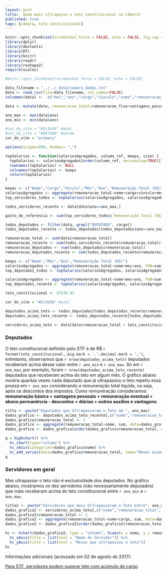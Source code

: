```yaml
---
layout: post
title:  Quem mais ultrapassa o teto constitucional na Câmara?
published: true
tags: [câmara, teto constitucional]
---
```


```r
knitr::opts_chunk$set(screenshot.force = FALSE, echo = FALSE, fig.cap = "")
library(dplyr)
library(devtools)
library(DT)
library(knitr)
library(readr)
library(reshape2)
require(scales)
```


```r
#knitr::opts_chunk$set(screenshot.force = FALSE, echo = FALSE)

data_filename = "../../_data/camara_dados.txt"
data <- read_csv(file=data_filename, col_names=FALSE)
colnames(data) <-  c("mes","ano","cargo","vinculo","nome","remuneracao_fixa","vantagens_pessoais","remuneracao_eventual","abono_permanencia","descontos","diarias","outros_auxilios","outras_vantagens")

data <- mutate(data, remuneracao_total=remuneracao_fixa+vantagens_pessoais+remuneracao_eventual+abono_permanencia-descontos+diarias+outros_auxilios+outras_vantagens)

ano_max <- max(data$ano)
ano_min <- min(data$ano)

#cor_do_site = "#2c3e50" #azul
#cor_do_site = "#99fdd9" #verde
cor_do_site = "primary"

options(scipen=999, OutDec= ",")

topSalarios <- function(salariosAgregados, column_ref, keeps, size) {
  topSalarios <- salariosAgregados[order(column_ref, decreasing=TRUE)[1:size],]
  rownames(topSalarios) <- NULL
  colnames(topSalarios) <- keeps
  return(topSalarios)
}

keeps <- c("Nome","Cargo","Vnculo","Mês","Ano","Remuneração Total (R$)")
salariosAgregados <- aggregate(remuneracao_total~nome+cargo+vinculo+mes+ano, FUN=sum, data)
top_servidores_todos <- topSalarios(salariosAgregados, salariosAgregados$remuneracao_total, keeps, 10)

todos_servidores_recente <- data[data$ano==ano_max,]

gasto_de_referencia <- sum(top_servidores_todos$`Remuneração Total (R$)`)

todos_deputados <- filter(data, grepl("DEPUTADO", cargo))
todos_deputados_recente <- todos_deputados[todos_deputados$ano==ano_max,]

remuneracao_total <- sum(data$remuneracao_total)
remuneracao_recente <- sum(todos_servidores_recente$remuneracao_total)
remuneracao_deputados <- sum(todos_deputados$remuneracao_total)
remuneracao_deputados_recente <- sum(todos_deputados_recente$remuneracao_total)

keeps <- c("Nome","Mês","Ano","Remuneração Total (R$)")
salariosAgregados <- aggregate(remuneracao_total~nome+mes+ano, FUN=sum, todos_deputados)
top_deputados_todos <- topSalarios(salariosAgregados, salariosAgregados$remuneracao_total, keeps, 10)

salariosAgregados <- aggregate(remuneracao_total~nome+mes+ano, FUN=sum, todos_deputados_recente)
top_deputados_recente <- topSalarios(salariosAgregados, salariosAgregados$remuneracao_total, keeps, 10)

teto_constitucional <- 37476.93

```


```r
cor_do_site = "#2c3e50" #azul

deputados_acima_teto <- todos_deputados[todos_deputados_recente$remuneracao_total > teto_constitucional, ]
deputados_acima_teto_recente <- todos_deputados_recente[todos_deputados_recente$remuneracao_total > teto_constitucional, ]

servidores_acima_teto <- data[data$remuneracao_total > teto_constitucional, ]
```

### Deputados

O teto constitucional definido pelo STF é de R$ `r format(teto_constitucional,,big.mark = '.',decimal.mark = ',')`, entretanto, observamos que `r nrow(deputados_acima_teto)` deputados receberam acima desse valor entre `r ano_min` e `r ano_max`. Só em `r ano_max`, por exemplo, foram `r nrow(deputados_acima_teto_recente)` deputados que receberam acima do teto em algum mês. O gráfico abaixo mostra quantas vezes cada deputado que já ultrapassou o teto repetiu essa proeza em `r ano_max` considerando a remuneração total líquida, ou seja, após os descontos dos impostos. Como remuneração consideramos: **remuneração básica + vantagens pessoais + remuneração eventual + abono permanência - descontos + diárias + outros auxílios e vantagens**.

```r
title <- paste("Deputados que Ultrapassaram o Teto em ", ano_max)
dados_grafico <- deputados_acima_teto_recente[,c("nome","remuneracao_total")]
dados_grafico$remuneracao_total <- 1
dados_grafico <- aggregate(remuneracao_total~nome, sum, data=dados_grafico)
dados_grafico <- dados_grafico[order(dados_grafico$remuneracao_total, decreasing=TRUE),]

q = highchart() %>%
  hc_chart(type="column") %>%
  hc_xAxis(categories=dados_grafico$nome) %>%
  hc_add_series(data=dados_grafico$remuneracao_total, name="Meses acima do teto")
q
```

### Servidores em geral
  
Mas ultrapassar o teto não é exclusividade dos deputados. No gráfico abaixo, mostramos os dez servidores (não necessariamente deputados) que mais receberam acima do teto constitucional entre `r ano_min` e `r ano_max`.

```r
title2 <- paste("Servidores que mais Ultrapassaram o Teto entre", ano_min, "e", ano_max)
dados_grafico2 <- servidores_acima_teto[,c("nome","remuneracao_total", "cargo")]
dados_grafico2$remuneracao_total <- 1
dados_grafico2 <- aggregate(remuneracao_total~nome+cargo, sum, data=dados_grafico2)
dados_grafico2 <- dados_grafico2[order(dados_grafico2$remuneracao_total, decreasing=TRUE)[1:10],]

hc <- hchart(dados_grafico2, type = "column", hcaes(x = nome, y = remuneracao_total, group = cargo)) %>%
  hc_xAxis(title = list(text = "Nome do Servidor")) %>%
  hc_yAxis(title = list(text = "Meses que ultrapassou o teto"))
hc
```


Informações adicionais (acessado em 02 de agosto de 2017):
  
[Para STF, servidores podem superar teto com acúmulo de cargo](http://www1.folha.uol.com.br/poder/2017/04/1879189-para-stf-servidores-podem-superar-teto-com-acumulo-de-cargo.shtml)
  
